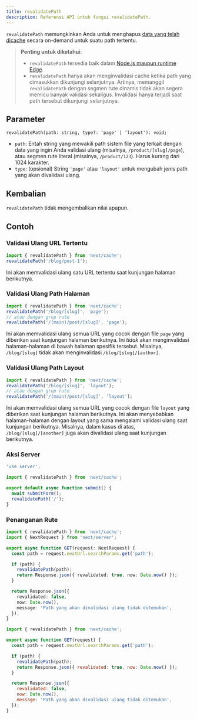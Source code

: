 ```yaml
---
title: revalidatePath
description: Referensi API untuk fungsi revalidatePath.
---
```


`revalidatePath` memungkinkan Anda untuk menghapus [data yang telah dicache](/docs/app/building-your-application/caching) secara on-demand untuk suatu path tertentu.

> **Penting untuk diketahui**:
>
> - `revalidatePath` tersedia baik dalam [Node.js maupun runtime Edge](/docs/app/building-your-application/rendering/edge-and-nodejs-runtimes).
> - `revalidatePath` hanya akan menginvalidasi cache ketika path yang dimasukkan dikunjungi selanjutnya. Artinya, memanggil `revalidatePath` dengan segmen rute dinamis tidak akan segera memicu banyak validasi sekaligus. Invalidasi hanya terjadi saat path tersebut dikunjungi selanjutnya.

## Parameter

```tsx
revalidatePath(path: string, type?: 'page' | 'layout'): void;
```

- `path`: Entah string yang mewakili path sistem file yang terkait dengan data yang ingin Anda validasi ulang (misalnya, `/product/[slug]/page`), atau segmen rute literal (misalnya, `/product/123`). Harus kurang dari 1024 karakter.
- `type`: (opsional) String `'page'` atau `'layout'` untuk mengubah jenis path yang akan divalidasi ulang.

## Kembalian

`revalidatePath` tidak mengembalikan nilai apapun.

## Contoh

### Validasi Ulang URL Tertentu

```ts
import { revalidatePath } from 'next/cache';
revalidatePath('/blog/post-1');
```

Ini akan memvalidasi ulang satu URL tertentu saat kunjungan halaman berikutnya.

### Validasi Ulang Path Halaman

```ts
import { revalidatePath } from 'next/cache';
revalidatePath('/blog/[slug]', 'page');
// atau dengan grup rute
revalidatePath('/(main)/post/[slug]', 'page');
```

Ini akan memvalidasi ulang semua URL yang cocok dengan file `page` yang diberikan saat kunjungan halaman berikutnya. Ini _tidak_ akan menginvalidasi halaman-halaman di bawah halaman spesifik tersebut. Misalnya, `/blog/[slug]` tidak akan menginvalidasi `/blog/[slug]/[author]`.

### Validasi Ulang Path Layout

```ts
import { revalidatePath } from 'next/cache';
revalidatePath('/blog/[slug]', 'layout');
// atau dengan grup rute
revalidatePath('/(main)/post/[slug]', 'layout');
```

Ini akan memvalidasi ulang semua URL yang cocok dengan file `layout` yang diberikan saat kunjungan halaman berikutnya. Ini akan menyebabkan halaman-halaman dengan layout yang sama mengalami validasi ulang saat kunjungan berikutnya. Misalnya, dalam kasus di atas, `/blog/[slug]/[another]` juga akan divalidasi ulang saat kunjungan berikutnya.

### Aksi Server

```ts filename="app/actions.ts" switcher
'use server';

import { revalidatePath } from 'next/cache';

export default async function submit() {
  await submitForm();
  revalidatePath('/');
}
```

### Penanganan Rute

```ts filename="app/api/revalidate/route.ts" switcher
import { revalidatePath } from 'next/cache';
import { NextRequest } from 'next/server';

export async function GET(request: NextRequest) {
  const path = request.nextUrl.searchParams.get('path');

  if (path) {
    revalidatePath(path);
    return Response.json({ revalidated: true, now: Date.now() });
  }

  return Response.json({
    revalidated: false,
    now: Date.now(),
    message: 'Path yang akan divalidasi ulang tidak ditemukan',
  });
}
```

```js filename="app/api/revalidate/route.js" switcher
import { revalidatePath } from 'next/cache';

export async function GET(request) {
  const path = request.nextUrl.searchParams.get('path');

  if (path) {
    revalidatePath(path);
    return Response.json({ revalidated: true, now: Date.now() });
  }

  return Response.json({
    revalidated: false,
    now: Date.now(),
    message: 'Path yang akan divalidasi ulang tidak ditemukan',
  });
}
```
